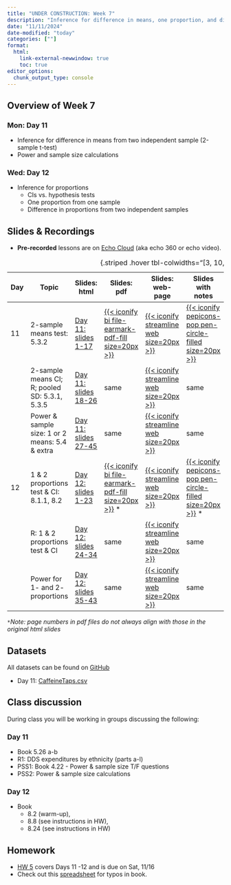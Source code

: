 ```yaml
---
title: "UNDER CONSTRUCTION: Week 7"
description: "Inference for difference in means, one proportion, and difference in proportions, and power"
date: "11/11/2024"
date-modified: "today"
categories: [""]
format: 
  html:
    link-external-newwindow: true
    toc: true
editor_options: 
  chunk_output_type: console
---
```


## Overview of Week 7

::::: grid
::: g-col-6
### Mon: Day 11

-   Inference for difference in means from two independent sample (2-sample t-test)
-   Power and sample size calculations
:::

::: g-col-6
### Wed: Day 12

-   Inference for proportions
    -   CIs vs. hypothesis tests
    -   One proportion from one sample
    -   Difference in proportions from two independent samples
:::
:::::

## Slides & Recordings

-   **Pre-recorded** lessons are on [Echo Cloud](https://echo360.org/section/4a58d645-5753-4e4f-b962-f8825f59baba/home) (aka echo 360 or echo video).

| Day | Topic | Slides: html | Slides: pdf | Slides: web-page | Slides with notes | Recording Link | Duration | Code: qmd | Code: html |
|--------|--------|--------|--------|--------|--------|--------|--------|--------|--------|
| 11 | 2-sample means test: 5.3.2 | [Day 11: slides 1-17](../slides/Day11_bsta511.qmd) | [{{< iconify bi file-earmark-pdf-fill size=20px >}}](../slides_pdf/Day11_bsta511.pdf) | [{{< iconify streamline web size=20px >}}](../slides_md/Day11_bsta511_md.qmd) | [{{< iconify pepicons-pop pen-circle-filled size=20px >}}](../slides_notes/Day11_bsta511_2samp-t-test-notes.pdf) | [Day 11 Part 1](https://echo360.org/lesson/34c0539f-ea01-4566-9e0e-93ea72838f0c/classroom#sortDirection=desc) | 36 min | [{{< iconify simple-icons:quarto >}}](https://github.com/niederhausen/BSTA_511_F24/blob/main/slides_code/Day11_bsta511_code.qmd) | [{{< iconify ph file-html-light size=25px >}}](../slides_code/Day11_bsta511_code.qmd) |
|  | 2-sample means CI; R; pooled SD: 5.3.1, 5.3.5 | [Day 11: slides 18-26](../slides/Day11_bsta511.qmd#/step-5-conclusion-to-hypothesis-test) | same | [{{< iconify streamline web size=20px >}}](../slides_md/Day11_bsta511_md.qmd#step-5-conclusion-to-hypothesis-test) | same | [Day 11 Part 2](https://echo360.org/lesson/9dec3c7e-f174-405b-a382-12a0f7858c0a/classroom#sortDirection=desc) | 26 min | same | same |
|  | Power & sample size: 1 or 2 means: 5.4 & extra | [Day 11: slides 27-45](../slides/Day11_bsta511.qmd#/power-and-sample-size-calculations) | same | [{{< iconify streamline web size=20px >}}](../slides_md/Day11_bsta511_md.qmd#power-and-sample-size-calculations) | same | [Day 11 Part 3](https://echo360.org/lesson/0d8fbd2c-e88e-410d-ba61-175d4c7cc29b/classroom#sortDirection=desc) | 57 min | same | same |
| 12 | 1 & 2 proportions test & CI: 8.1.1, 8.2 | [Day 12: slides 1-23](../slides/Day12_bsta511.qmd) | [{{< iconify bi file-earmark-pdf-fill size=20px >}}](../slides_pdf/Day12_bsta511.pdf) \* | [{{< iconify streamline web size=20px >}}](../slides_md/Day12_bsta511_md.qmd) | [{{< iconify pepicons-pop pen-circle-filled size=20px >}}](../slides_notes/Day12_bsta511_notes.pdf) \* | [Day 12 Part 1](https://echo360.org/lesson/3fc18233-3a69-419d-8b7d-879b6613c5ec/classroom#sortDirection=desc) | 48 min | [{{< iconify simple-icons:quarto >}}](https://github.com/niederhausen/BSTA_511_F24/blob/main/slides_code/Day12_bsta511_code.qmd) | [{{< iconify ph file-html-light size=25px >}}](../slides_code/Day12_bsta511_code.qmd) |
|  | R: 1 & 2 proportions test & CI | [Day 12: slides 24-34](../slides/Day12_bsta511.qmd#/r-1--and-2-sample-proportions-tests) | same | [{{< iconify streamline web size=20px >}}](../slides_md/Day12_bsta511_md.qmd#r-1--and-2-sample-proportions-tests) | same | [Day 12 Part 2](https://echo360.org/lesson/6462b43c-c896-40b1-a32b-12fb2e24721e/classroom#sortDirection=desc) | 26 min | same | [{{< iconify ph file-html-light size=25px >}}](../slides_code/Day12_bsta511_code.qmd#r-1--and-2-sample-proportions-tests) |
|  | Power for 1- and 2- proportions | [Day 12: slides 35-43](../slides/Day12_bsta511.qmd#/power-sample-size-for-testing-proportions) | same | [{{< iconify streamline web size=20px >}}](../slides_md/Day12_bsta511_md.qmd#power-sample-size-for-testing-proportions) | same | [Day 12 Part 3](https://echo360.org/lesson/7728cf56-e775-4e8a-b1f1-ddb30236c033/classroom#sortDirection=desc) | 25 min | same | [{{< iconify ph file-html-light size=25px >}}](../slides_code/Day12_bsta511_code.qmd#power-sample-size-for-testing-proportions) |

: {.striped .hover tbl-colwidths="\[3, 10, 8, 5, 5, 5, 6, 6, 5, 5\]"}

`*`*Note: page numbers in pdf files do not always align with those in the original html slides*

## Datasets

All datasets can be found on [GitHub](https://github.com/niederhausen/BSTA_511_F24/tree/main/data)

-   Day 11: [CaffeineTaps.csv](/data/CaffeineTaps.csv)

## Class discussion

During class you will be working in groups discussing the following:

### Day 11

-   Book 5.26 a-b
-   R1: DDS expenditures by ethnicity (parts a-l)
-   PSS1: Book 4.22 - Power & sample size T/F questions
-   PSS2: Power & sample size calculations

### Day 12

-   Book
    -   8.2 (warm-up),
    -   8.8 (see instructions in HW),
    -   8.24 (see instructions in HW)

## Homework

-   [HW 5](../homework/HW_5_F24_bsta511.qmd) covers Days 11 -12 and is due on Sat, 11/16
-   Check out this [spreadsheet](https://docs.google.com/spreadsheets/d/1k_NivXZftdlRgRyTT3fUZCndW4eoXCzAs-DEIml6K3Y/edit?gid=0#gid=0) for typos in book.




